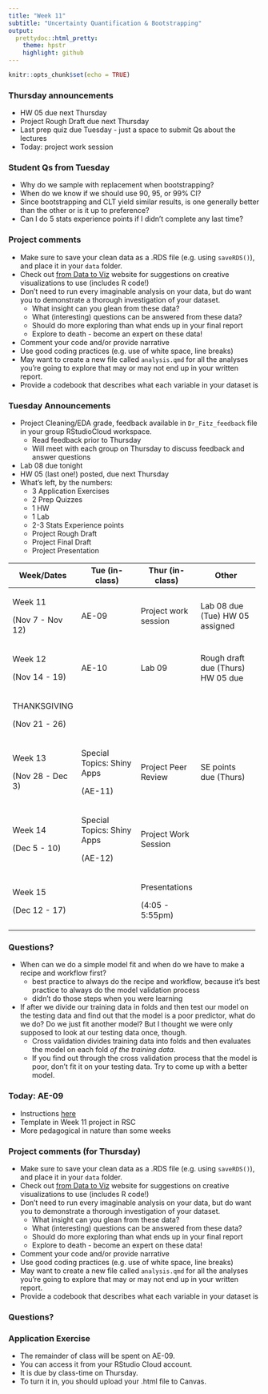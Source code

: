 ```yaml
---
title: "Week 11"
subtitle: "Uncertainty Quantification & Bootstrapping"
output: 
  prettydoc::html_pretty:
    theme: hpstr
    highlight: github
---
```


```r
knitr::opts_chunk$set(echo = TRUE)
```

### Thursday announcements

+ HW 05 due next Thursday
+ Project Rough Draft due next Thursday
+ Last prep quiz due Tuesday - just a space to submit Qs about the lectures
+ Today: project work session

### Student Qs from Tuesday

+ Why do we sample with replacement when bootstrapping?
+ When do we know if we should use 90, 95, or 99% CI? 
+ Since bootstrapping and CLT yield similar results, is one generally better than the other or is it up to preference?
+ Can I do 5 stats experience points if I didn't complete any last time?



### Project comments

- Make sure to save your clean data as a .RDS file (e.g. using `saveRDS()`), and place it in your `data` folder. 
- Check out [from Data to Viz](https://www.data-to-viz.com) website for suggestions on creative visualizations to use (includes R code!)
- Don't need to run every imaginable analysis on your data, but do want you to demonstrate a thorough investigation of your dataset. 
    + What insight can you glean from these data? 
    + What (interesting) questions can be answered from these data?
    + Should do more exploring than what ends up in your final report 
    + Explore to death - become an expert on these data! 
- Comment your code and/or provide narrative
- Use good coding practices (e.g. use of white space, line breaks)
- May want to create a new file called `analysis.qmd` for all the analyses you're going to explore that may or may not end up in your written report. 
- Provide a codebook that describes what each variable in your dataset is

### Tuesday Announcements

- Project Cleaning/EDA grade, feedback available in `Dr_Fitz_feedback` file in your group RStudioCloud workspace.
    + Read feedback prior to Thursday
    + Will meet with each group on Thursday to discuss feedback and answer questions
- Lab 08 due tonight
- HW 05 (last one!) posted, due next Thursday
- What's left, by the numbers:
    + 3 Application Exercises
    + 2 Prep Quizzes
    + 1 HW 
    + 1 Lab 
    + 2-3 Stats Experience points
    + Project Rough Draft
    + Project Final Draft
    + Project Presentation
    
+------------------+-------------------------------+----------------------+-----------------------------+
| Week/Dates       | Tue (in-class)                | Thur (in-class)      | Other                       |
+==================+===============================+======================+=============================+
| Week 11          | AE-09                         | Project work session | Lab 08 due (Tue)            |
|                  |                               |                      | HW 05 assigned              |
| (Nov 7 - Nov 12) |                               |                      |                             |
+------------------+-------------------------------+----------------------+-----------------------------+
| Week 12          | AE-10                         |  Lab 09              | Rough draft due (Thurs)     |
|                  |                               |                      | HW 05 due                   |
| (Nov 14 - 19)    |                               |                      |                             |
+------------------+-------------------------------+----------------------+-----------------------------+
| THANKSGIVING     |                               |                      |                             |
|                  |                               |                      |                             |
| (Nov 21 - 26)    |                               |                      |                             |
+------------------+-------------------------------+----------------------+-----------------------------+
| Week 13          | Special Topics: Shiny Apps    | Project Peer Review  | SE points due (Thurs)       |
|                  |                               |                      |                             |
| (Nov 28 - Dec 3) | (AE-11)                       |                      |                             |
+------------------+-------------------------------+----------------------+-----------------------------+
| Week 14          | Special Topics: Shiny Apps    | Project Work Session |                             |
|                  |                               |                      |                             |
| (Dec 5 - 10)     | (AE-12)                       |                      |                             |
+------------------+-------------------------------+----------------------+-----------------------------+
| Week 15          |                               | Presentations        |                             |
|                  |                               |                      |                             |
| (Dec 12 - 17)    |                               | (4:05 - 5:55pm)      |                             |
+------------------+-------------------------------+----------------------+-----------------------------+
    
### Questions?

+ When can we do a simple model fit and when do we have to make a recipe and workflow first?
    + best practice to always do the recipe and workflow, because it's best practice to always do the model validation process
    + didn't do those steps when you were learning
+ If after we divide our training data in folds and then test our model on the testing data and find out that the model is a poor predictor, what do we do? Do we just fit another model? But I thought we were only supposed to look at our testing data once, though.
    + Cross validation divides training data into folds and then evaluates the model on each fold *of the training data*. 
    + If you find out through the cross validation process that the model is poor, don't fit it on your testing data. Try to come up with a better model. 

###  Today: AE-09
  + Instructions [here](https://kgfitzgerald.github.io/APU_MATH_250/ae/ae-09.html)
  + Template in Week 11 project in RSC
  + More pedagogical in nature than some weeks

### Project comments (for Thursday)

- Make sure to save your clean data as a .RDS file (e.g. using `saveRDS()`), and place it in your `data` folder. 
- Check out [from Data to Viz](https://www.data-to-viz.com) website for suggestions on creative visualizations to use (includes R code!)
- Don't need to run every imaginable analysis on your data, but do want you to demonstrate a thorough investigation of your dataset. 
    + What insight can you glean from these data? 
    + What (interesting) questions can be answered from these data?
    + Should do more exploring than what ends up in your final report 
    + Explore to death - become an expert on these data! 
- Comment your code and/or provide narrative
- Use good coding practices (e.g. use of white space, line breaks)
- May want to create a new file called `analysis.qmd` for all the analyses you're going to explore that may or may not end up in your written report. 
- Provide a codebook that describes what each variable in your dataset is




### Questions?


### Application Exercise

- The remainder of class will be spent on AE-09. 
- You can access it from your RStudio Cloud account. 
- It is due by class-time on Thursday. 
- To turn it in, you should upload your .html file to Canvas.
